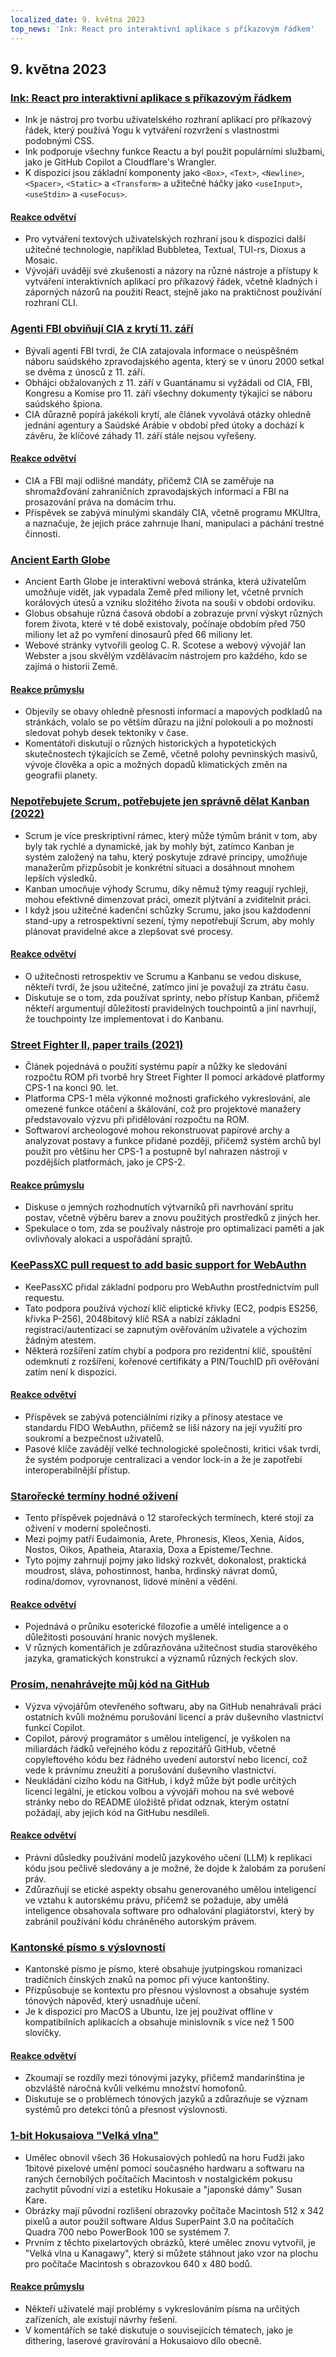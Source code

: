 ```yaml
---
localized_date: 9. května 2023
top_news: 'Ink: React pro interaktivní aplikace s příkazovým řádkem'
---
```




<CallToAction />

<Steps>

## 9. května 2023

### [Ink: React pro interaktivní aplikace s příkazovým řádkem](https://github.com/vadimdemedes/ink)

- Ink je nástroj pro tvorbu uživatelského rozhraní aplikací pro příkazový řádek, který používá Yogu k vytváření rozvržení s vlastnostmi podobnými CSS.
- Ink podporuje všechny funkce Reactu a byl použit populárními službami, jako je GitHub Copilot a Cloudflare's Wrangler.
- K dispozici jsou základní komponenty jako `<Box>`, `<Text>`, `<Newline>`, `<Spacer>`, `<Static>` a `<Transform>` a užitečné háčky jako `<useInput>`, `<useStdin>` a `<useFocus>`.

#### [Reakce odvětví](http://news.ycombinator.com/item?id=35863837)

- Pro vytváření textových uživatelských rozhraní jsou k dispozici další užitečné technologie, například Bubbletea, Textual, TUI-rs, Dioxus a Mosaic.
- Vývojáři uvádějí své zkušenosti a názory na různé nástroje a přístupy k vytváření interaktivních aplikací pro příkazový řádek, včetně kladných i záporných názorů na použití React, stejně jako na praktičnost používání rozhraní CLI.

### [Agenti FBI obviňují CIA z krytí 11. září](https://www.spytalk.co/p/exclusive-fbi-agents-accuse-cia-of)

- Bývalí agenti FBI tvrdí, že CIA zatajovala informace o neúspěšném náboru saúdského zpravodajského agenta, který se v únoru 2000 setkal se dvěma z únosců z 11. září.
- Obhájci obžalovaných z 11. září v Guantánamu si vyžádali od CIA, FBI, Kongresu a Komise pro 11. září všechny dokumenty týkající se náboru saúdského špiona.
- CIA důrazně popírá jakékoli krytí, ale článek vyvolává otázky ohledně jednání agentury a Saúdské Arábie v období před útoky a dochází k závěru, že klíčové záhady 11. září stále nejsou vyřešeny.

#### [Reakce odvětví](http://news.ycombinator.com/item?id=35862656)

- CIA a FBI mají odlišné mandáty, přičemž CIA se zaměřuje na shromažďování zahraničních zpravodajských informací a FBI na prosazování práva na domácím trhu.
- Příspěvek se zabývá minulými skandály CIA, včetně programu MKUltra, a naznačuje, že jejich práce zahrnuje lhaní, manipulaci a páchání trestné činnosti.

### [Ancient Earth Globe](https://dinosaurpictures.org/ancient-earth/#470)

- Ancient Earth Globe je interaktivní webová stránka, která uživatelům umožňuje vidět, jak vypadala Země před miliony let, včetně prvních korálových útesů a vzniku složitého života na souši v období ordoviku.
- Globus obsahuje různá časová období a zobrazuje první výskyt různých forem života, které v té době existovaly, počínaje obdobím před 750 miliony let až po vymření dinosaurů před 66 miliony let.
- Webové stránky vytvořili geolog C. R. Scotese a webový vývojář Ian Webster a jsou skvělým vzdělávacím nástrojem pro každého, kdo se zajímá o historii Země.

#### [Reakce průmyslu](http://news.ycombinator.com/item?id=35856820)

- Objevily se obavy ohledně přesnosti informací a mapových podkladů na stránkách, volalo se po větším důrazu na jižní polokouli a po možnosti sledovat pohyb desek tektoniky v čase.
- Komentátoři diskutují o různých historických a hypotetických skutečnostech týkajících se Země, včetně polohy pevninských masivů, vývoje člověka a opic a možných dopadů klimatických změn na geografii planety.

### [Nepotřebujete Scrum, potřebujete jen správně dělat Kanban (2022)](https://lucasfcosta.com/2022/10/02/scrum-versus-kanban.html)

- Scrum je více preskriptivní rámec, který může týmům bránit v tom, aby byly tak rychlé a dynamické, jak by mohly být, zatímco Kanban je systém založený na tahu, který poskytuje zdravé principy, umožňuje manažerům přizpůsobit je konkrétní situaci a dosáhnout mnohem lepších výsledků.
- Kanban umocňuje výhody Scrumu, díky němuž týmy reagují rychleji, mohou efektivně dimenzovat práci, omezit plýtvání a zviditelnit práci.
- I když jsou užitečné kadenční schůzky Scrumu, jako jsou každodenní stand-upy a retrospektivní sezení, týmy nepotřebují Scrum, aby mohly plánovat pravidelné akce a zlepšovat své procesy.

#### [Reakce odvětví](http://news.ycombinator.com/item?id=35857463)

- O užitečnosti retrospektiv ve Scrumu a Kanbanu se vedou diskuse, někteří tvrdí, že jsou užitečné, zatímco jiní je považují za ztrátu času.
- Diskutuje se o tom, zda používat sprinty, nebo přístup Kanban, přičemž někteří argumentují důležitostí pravidelných touchpointů a jiní navrhují, že touchpointy lze implementovat i do Kanbanu.

### [Street Fighter II, paper trails (2021)](https://fabiensanglard.net/sf2_sheets/index.html)

- Článek pojednává o použití systému papír a nůžky ke sledování rozpočtu ROM při tvorbě hry Street Fighter II pomocí arkádové platformy CPS-1 na konci 90. let.
- Platforma CPS-1 měla výkonné možnosti grafického vykreslování, ale omezené funkce otáčení a škálování, což pro projektové manažery představovalo výzvu při přidělování rozpočtu na ROM.
- Softwaroví archeologové mohou rekonstruovat papírové archy a analyzovat postavy a funkce přidané později, přičemž systém archů byl použit pro většinu her CPS-1 a postupně byl nahrazen nástroji v pozdějších platformách, jako je CPS-2.

#### [Reakce průmyslu](http://news.ycombinator.com/item?id=35859338)

- Diskuse o jemných rozhodnutích výtvarníků při navrhování spritu postav, včetně výběru barev a znovu použitých prostředků z jiných her.
- Spekulace o tom, zda se používaly nástroje pro optimalizaci paměti a jak ovlivňovaly alokaci a uspořádání sprajtů.

### [KeePassXC pull request to add basic support for WebAuthn](https://github.com/keepassxreboot/keepassxc/pull/8825)

- KeePassXC přidal základní podporu pro WebAuthn prostřednictvím pull requestu.
- Tato podpora používá výchozí klíč eliptické křivky (EC2, podpis ES256, křivka P-256), 2048bitový klíč RSA a nabízí základní registraci/autentizaci se zapnutým ověřováním uživatele a výchozím žádným atestem.
- Některá rozšíření zatím chybí a podpora pro rezidentní klíč, spouštění odemknutí z rozšíření, kořenové certifikáty a PIN/TouchID při ověřování zatím není k dispozici.

#### [Reakce odvětví](http://news.ycombinator.com/item?id=35859877)

- Příspěvek se zabývá potenciálními riziky a přínosy atestace ve standardu FIDO WebAuthn, přičemž se liší názory na její využití pro soukromí a bezpečnost uživatelů.
- Pasové klíče zavádějí velké technologické společnosti, kritici však tvrdí, že systém podporuje centralizaci a vendor lock-in a že je zapotřebí interoperabilnější přístup.

### [Starořecké termíny hodné oživení](https://classicalwisdom.substack.com/p/12-ancient-greek-terms-that-should)

- Tento příspěvek pojednává o 12 starořeckých termínech, které stojí za oživení v moderní společnosti.
- Mezi pojmy patří Eudaimonia, Arete, Phronesis, Kleos, Xenia, Aidos, Nostos, Oikos, Apatheia, Ataraxia, Doxa a Episteme/Techne.
- Tyto pojmy zahrnují pojmy jako lidský rozkvět, dokonalost, praktická moudrost, sláva, pohostinnost, hanba, hrdinský návrat domů, rodina/domov, vyrovnanost, lidové mínění a vědění.

#### [Reakce odvětví](http://news.ycombinator.com/item?id=35867935)

- Pojednává o průniku esoterické filozofie a umělé inteligence a o důležitosti posouvání hranic nových myšlenek.
- V různých komentářích je zdůrazňována užitečnost studia starověkého jazyka, gramatických konstrukcí a významů různých řeckých slov.

### [Prosím, nenahrávejte můj kód na GitHub](https://nogithub.codeberg.page/)

- Výzva vývojářům otevřeného softwaru, aby na GitHub nenahrávali práci ostatních kvůli možnému porušování licencí a práv duševního vlastnictví funkcí Copilot.
- Copilot, párový programátor s umělou inteligencí, je vyškolen na miliardách řádků veřejného kódu z repozitářů GitHub, včetně copyleftového kódu bez řádného uvedení autorství nebo licencí, což vede k právnímu zneužití a porušování duševního vlastnictví.
- Neukládání cizího kódu na GitHub, i když může být podle určitých licencí legální, je etickou volbou a vývojáři mohou na své webové stránky nebo do README úložiště přidat odznak, kterým ostatní požádají, aby jejich kód na GitHubu nesdíleli.

#### [Reakce odvětví](http://news.ycombinator.com/item?id=35859142)

- Právní důsledky používání modelů jazykového učení (LLM) k replikaci kódu jsou pečlivě sledovány a je možné, že dojde k žalobám za porušení práv.
- Zdůrazňují se etické aspekty obsahu generovaného umělou inteligencí ve vztahu k autorskému právu, přičemž se požaduje, aby umělá inteligence obsahovala software pro odhalování plagiátorství, který by zabránil používání kódu chráněného autorským právem.

### [Kantonské písmo s výslovností](https://visual-fonts.com/)

- Kantonské písmo je písmo, které obsahuje jyutpingskou romanizaci tradičních čínských znaků na pomoc při výuce kantonštiny.
- Přizpůsobuje se kontextu pro přesnou výslovnost a obsahuje systém tónových nápověd, který usnadňuje učení.
- Je k dispozici pro MacOS a Ubuntu, lze jej používat offline v kompatibilních aplikacích a obsahuje minislovník s více než 1 500 slovíčky.

#### [Reakce odvětví](http://news.ycombinator.com/item?id=35867275)

- Zkoumají se rozdíly mezi tónovými jazyky, přičemž mandarínština je obzvláště náročná kvůli velkému množství homofonů.
- Diskutuje se o problémech tónových jazyků a zdůrazňuje se význam systémů pro detekci tónů a přesnost výslovnosti.

### [1-bit Hokusaiova "Velká vlna"](https://www.hypertalking.com/2023/05/08/1-bit-pixel-art-of-hokusais-the-great-wave-off-kanagawa/)

- Umělec obnovil všech 36 Hokusaiových pohledů na horu Fudži jako 1bitové pixelové umění pomocí současného hardwaru a softwaru na raných černobílých počítačích Macintosh v nostalgickém pokusu zachytit původní vizi a estetiku Hokusaie a "japonské dámy" Susan Kare.
- Obrázky mají původní rozlišení obrazovky počítače Macintosh 512 x 342 pixelů a autor použil software Aldus SuperPaint 3.0 na počítačích Quadra 700 nebo PowerBook 100 se systémem 7.
- Prvním z těchto pixelartových obrázků, které umělec znovu vytvořil, je "Velká vlna u Kanagawy", který si můžete stáhnout jako vzor na plochu pro počítače Macintosh s obrazovkou 640 x 480 bodů.

#### [Reakce průmyslu](http://news.ycombinator.com/item?id=35866283)

- Někteří uživatelé mají problémy s vykreslováním písma na určitých zařízeních, ale existují návrhy řešení.
- V komentářích se také diskutuje o souvisejících tématech, jako je dithering, laserové gravírování a Hokusaiovo dílo obecně.

</Steps>
